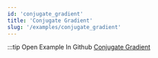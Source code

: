 ```yaml
---
id: 'conjugate_gradient'
title: 'Conjugate Gradient'
slug: '/examples/conjugate_gradient'
---
```


<README />

:::tip Open Example In Github
[Conjugate Gradient](https://github.com/facebookresearch/diffkt/tree/main/kotlin/examples/src/main/kotlin/examples/conjugateGradient)